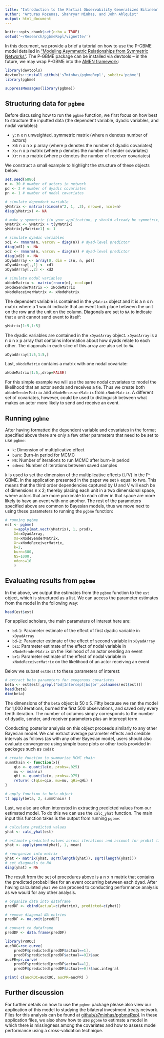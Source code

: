 ```yaml
---
title: "Introduction to the Partial Observability Generalized Bilinear Mixed Effects (P-GBME) Model"
author: "Arturas Rozenas, Shahryar Minhas, and John Ahlquist"
output: html_document
---
```


```r
knitr::opts_chunk$set(echo = TRUE)
setwd('~/Research/pgbmeRepl/vignette/')
```

In this document, we provide a brief a tutorial on how to use the P-GBME model detailed in ["Modeling Asymmetric Relationships from Symmetric Networks"](https://arxiv.org/abs/1711.03838). The P-GBME package can be installed via devtools -- in the future, we may wrap P-GBME into the [AMEN framework](https://arxiv.org/abs/1611.00460): 


```r
library(devtools)
devtools::install_github('s7minhas/pgbmeRepl', subdir='pgbme')
library(pgbme)
```

```r
suppressMessages(library(pgbme))
```

## Structuring data for `pgbme`

Before discussing how to run the `pgbme` function, we first focus on how best to structure the inputted data (the dependent variable, dyadic variables, and nodal variables):

- `y`: n x n unweighted, symmetric matrix (where n denotes number of actors)
- `Xd`: n x n x p array (where p denotes the number of dyadic covariates)
- `Xs`: n x p matrix (where p denotes the number of sender covariates)
- `Xr`: n x p matrix (where p denotes the number of receiver covariates)

We construct a small example to highlight the structure of these objects below: 

```r
set.seed(6886)
n <- 30 # number of actors in network
pd <- 2 # number of dyadic covariates
pn <- 1 # number of nodal covariates

# simulate dependent variable
yMatrix <- matrix(rbinom(n^2, 1, .3), nrow=n, ncol=n)
diag(yMatrix) <- NA

# make y symmetric (in your application, y should already be symmetric)
yMatrix <- yMatrix + t(yMatrix)
yMatrix[yMatrix>1] <- 1

# simulate dyadic variables
xd1 <- rmnorm(n, varcov = diag(n)) # dyad-level predictor
diag(xd1) <- NA
xd2 <- rmnorm(n, varcov = diag(n)) # dyad-level predictor
diag(xd2) <- NA
xDyadArray <- array(0, dim = c(n, n, pd))
xDyadArray[,,1] <- xd1
xDyadArray[,,2] <- xd2

# simulate nodal variables
xNodeMatrix <- matrix(rnorm(n), ncol=pn)
xNodeSenderMatrix <- xNodeMatrix
xNodeReceiverMatrix <- xNodeMatrix
```

The dependent variable is contained in the `yMatrix` object and it is a n x n matrix where a 1 would indicate that an event took place between the unit on the row and the unit on the column. Diagonals are set to `NA` to indicate that a unit cannot send event to itself:

```r
yMatrix[1:5,1:5]
```

The dyadic variables are contained in the `xDyadArray` object. `xDyadArray` is a n x n x p array that contains information about how dyads relate to each other. The diagonals in each slice of this array are also set to `NA`. 

```r
xDyadArray[1:5,1:5,]
```

Last, `xNodeMatrix` contains a matrix with one nodal covariate: 

```r
xNodeMatrix[1:5,,drop=FALSE]
```

For this simple example we will use the same nodal covariates to model the likelihood that an actor sends and receives a tie. Thus we create both `xNodeSenderMatrix` and `xNodeReceiverMatrix` from `xNodeMatrix`. A different set of covariates, however, could be used to distinguish between what makes an actor more likely to send and receive an event. 

## Running `pgbme`

After having formatted the dependent variable and covariates in the format specified above there are only a few other parameters that need to be set to use `pgbme`:

- `k`: Dimension of multiplicative effect
- `burn`: Burn-in period for MCMC
- `NS`: Number of iterations to run MCMC after burn-in period
- `odens`: Number of iterations between saved samples

`k` is used to set the dimension of the multiplicative effects (U'V) in the P-GBME. In the application presented in the paper we set `k` equal to two. This means that the third order dependencies captured by U and V will each be of dimensions n x 2; thereby placing each unit in a two dimensional space, where actors that are more proximate to each other in that space are more likely to have an event with one another. The rest of the parameters specified above are common to Bayesian models, thus we move next to using these parameters to running the `pgbme` function:

```r
# running pgbme
est <- pgbme(
	y=apply(mat.vect(yMatrix), 1, prod),
	Xd=xDyadArray,
	Xs=xNodeSenderMatrix,
	Xr=xNodeReceiverMatrix,
	k=2,
	burn=500,
	NS=1000, 
	odens=10
	)
```

## Evaluating results from `pgbme`

In the above, we output the estimates from the `pgbme` function to the `est` object, which is structured as a list. We can access the parameter estimates from the model in the following way: 

```r
head(est$est)
```

For applied scholars, the main parameters of interest here are:

- `bd-1`: Parameter estimate of the effect of first dyadic variable in `xDyadArray`
- `bd-2`: Parameter estimate of the effect of second variable in `xDyadArray`
- `bs1`: Parameter estimate of the effect of nodal variable in `xNodeSenderMatrix` on the likelihood of an actor sending an event
- `br1`: Parameter estimate of the effect of nodal variable in `xNodeReceiverMatrix` on the likelihood of an actor receiving an event

Below we subset `est$est` to these parameters of interest:

```r
# extract beta parameters for exogenous covariates
beta <- est$est[,grepl('bd|Intercept|bs|br',colnames(est$est))]
head(beta)
dim(beta)
```

The dimensions of the `beta` object is 50 x 5. Fifty because we ran the model for 1,000 iterations, burned the first 500 observations, and saved only every tenth iteration. The number of columns simply corresponds to the number of dyadic, sender, and receiver parameters plus an intercept term. 

Conducting posterior analysis on this object proceeds similarly to any other Bayesian model. We can extract average parameter effects and credible intervals as follows (as with any other Bayesian model, users should also evaluate convergence using simple trace plots or other tools provided in packages such as `coda`): 

```r
# create function to summarize MCMC chain
summChain <- function(x){
	qLo <- quantile(x, probs=.025)
	mu <- mean(x)
	qHi <- quantile(x, probs=.975)
	return( c(qLo=qLo, mu=mu, qHi=qHi) )
}

# apply function to beta object
t( apply(beta, 2, summChain) ) 
```

Last, we also are often interested in extracting predicted values from our estimated model. To do this we can use the `calc_yhat` function. The main input this function takes is the output from running `pgbme`:

```r
# calculate predicted values
yhat <- calc_yhat(est)

# estimate predicted values across iterations and account for probit link
yhat <- apply(pnorm(yhat), 1, mean)

# reorganize into matrix
yhat <- matrix(yhat, sqrt(length(yhat)), sqrt(length(yhat)))
# set diagonals to NA
diag(yhat) = NA
```

The result from the set of procedures above is a n x n matrix that contains the predicted probabilities for an event occurring between each dyad. After having calculated `yhat` we can proceed to conducting performance analysis as we would for any other analysis. 

```r
# organize data into dataframe
predDF <- cbind(actual=c(yMatrix), predicted=c(yhat))

# remove diagonal NA entries
predDF <- na.omit(predDF)

# convert to dataframe
predDF <- data.frame(predDF)

library(PRROC)
aucROC=roc.curve(
	predDF$predicted[predDF$actual==1], 
	predDF$predicted[predDF$actual==0])$auc
aucPR=pr.curve(
	predDF$predicted[predDF$actual==1], 
	predDF$predicted[predDF$actual==0])$auc.integral

print( c(aucROC=aucROC, aucPR=aucPR) )
```

## Further discussion

For further details on how to use the `pgbme` package please also view our application of this model to studying the bilateral investment treaty network. Files for this analysis can be found at [github/s7minhas/pgbmeRepl](https://github.com/s7minhas/pgbmeRepl). In these application files, we also show how to use `pgbme` to estimate a model in which there is missingness among the covariates and how to assess model performance using a cross-validation technique.